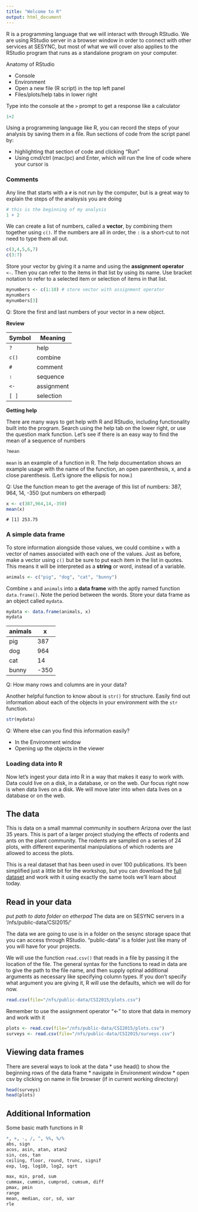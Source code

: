 ```yaml
---
title: "Welcome to R"
output: html_document
---
```


R is a programming language that we will interact with through RStudio. We are using RStudio server in a browser window in order to connect with other services at SESYNC, but most of what we will cover also applies to the RStudio program that runs as a standalone program on your computer. 

Anatomy of RStudio

* Console
* Environment
* Open a new file (R script) in the top left panel
* Files/plots/help tabs in lower right

Type into the console at the `>` prompt to get a response like a calculator

```r
1+2
```

Using a programming language like R, you can record the steps of your analysis by saving them in a file. Run sections of code from the script panel by:

* highlighting that section of code and clicking "Run"
* Using cmd/ctrl (mac/pc) and Enter, which will run the line of code where your cursor is

### Comments

Any line that starts with a `#` is not run by the computer, but is a great way to explain the steps of the analsysis you are doing

```r
# this is the beginning of my analysis
1 + 2
```

We can create a list of numbers, called a **vector**, by combining them together using `c()`. If the numbers are all in order, the `:` is a short-cut to not need to type them all out. 

```r
c(3,4,5,6,7)
c(3:7)
```

Store your vector by giving it a name and using the **assignment operator** `<-`. Then you can refer to the items in that list by using its name. Use bracket notation to refer to a selected item or selection of items in that list. 

```r
mynumbers <- c(1:10) # store vector with assignment operator
mynumbers
mynumbers[3]
```

Q: Store the first and last numbers of your vector in a new object.

__Review__

| Symbol | Meaning |
| -------|---------|
| `?` | help |
| `c()` | combine |
| `#` | comment | 
| `:` | sequence |
| `<-` | assignment |
| `[ ]` | selection |


**Getting help**

There are many ways to get help with R and RStudio, including functionality built into the program. Search using the help tab on the lower right, or use the question mark function. Let's see if there is an easy way to find the mean of a sequence of numbers


```r
?mean
```

`mean` is an example of a function in R. The help documentation shows an example usage with the name of the function, an open parenthesis, x, and a close parenthesis. (Let's ignore the ellipsis for now.)


Q: Use the function mean to get the average of this list of numbers: 387, 964, 14, -350
(put numbers on etherpad)

```r
x <- c(387,964,14,-350)
mean(x)
```

    # [1] 253.75

### A simple data frame

To store information alongside those values, we could combine `x` with a vector of names associated with each one of the values. Just as before, make a vector using `c()` but be sure to put each item in the list in quotes. This means it will be interpreted as a **string** or word, instead of a variable. 

```r
animals <- c("pig", "dog", "cat", "bunny") 
```

Combine `x` and `animals` into a **data frame** with the aptly named function `data.frame()`. Note the period between the words. Store your data frame as an object called `mydata`.


```r
mydata <- data.frame(animals, x)
mydata
```

| animals | x |
|---------|----|
| pig | 387 |
| dog | 964 |
| cat | 14 |
| bunny | -350 |

Q: How many rows and columns are in your data?

Another helpful function to know about is `str()` for structure. Easily find out information about each of the objects in your environment with the `str` function. 


```r
str(mydata)
```

Q: Where else can you find this information easily?

* In the Environment window
* Opening up the objects in the viewer

### Loading data into R

Now let's ingest your data into R in a way that makes it easy to work with. Data could live on a disk, in a database, or on the web. Our focus right now is when data lives on a disk. We will move later into when data lives on a database or on the web.

The data
--------

This is data on a small mammal community in southern Arizona over the last 35 years.  This is part of a larger project studying the effects of rodents and ants on the plant community.  The rodents are sampled on a series of 24 plots, with different experimental manipulations of which rodents are allowed to access the plots.

This is a real dataset that has been used in over 100 publications.  It's been simplified just a little bit for the workshop, but you can download the [full dataset](http://esapubs.org/archive/ecol/E090/118/) and work with it using exactly the same tools we'll learn about today.

## Read in your data

_put path to data folder on etherpad_
The data are on SESYNC servers in a '/nfs/public-data/CSI2015/'

The data we are going to use is in a folder on the sesync storage space that you can access through RStudio. "public-data" is a folder just like many of you will have for your projects. 


We will use the function `read.csv()` that reads in a file by passing it the location of the file. The general syntax for the functions to read in data are to give the path to the file name, and then supply optinal additional arguments as necessary like specifying column types. If you don't specify what argument you are giving it, R will use the defaults, which we will do for now. 


``` r
read.csv(file="/nfs/public-data/CSI2015/plots.csv")
```

Remember to use the assignment operator "<-" to store that data in memory and work with it

``` r
plots <- read.csv(file="/nfs/public-data/CSI2015/plots.csv")
surveys <- read.csv(file="/nfs/public-data/CSI2015/surveys.csv")
``` 


## Viewing data frames

There are several ways to look at the data
* use head() to show the beginning rows of the data frame
* navigate in Environment window
* open csv by clicking on name in file browser (if in current working directory)

``` r
head(surveys)
head(plots)
``` 



Additional Information
--------------------------

Some basic math functions in R

```r
*, +, -, /, ^, %%, %/%
abs, sign
acos, asin, atan, atan2
sin, cos, tan
ceiling, floor, round, trunc, signif
exp, log, log10, log2, sqrt

max, min, prod, sum
cummax, cummin, cumprod, cumsum, diff
pmax, pmin
range
mean, median, cor, sd, var
rle
```
